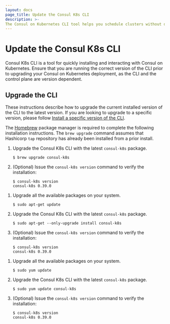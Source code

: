 ```yaml
---
layout: docs
page_title: Update the Consul K8s CLI
description: >-
The Consul on Kubernetes CLI tool helps you schedule clusters without direct interaction with Helm or Consul’s CLI. Learn how to update the consul-k8s CLI tool to a new version.
---
```


# Update the Consul K8s CLI 

Consul K8s CLI is a tool for quickly installing and interacting with Consul on Kubernetes. Ensure that you are running  the correct version of the CLI prior to upgrading your Consul on Kubernetes deployment, as the CLI and the control plane are version dependent. 

## Upgrade the CLI

These instructions describe how to upgrade the current installed version of the CLI to the latest version. If you are looking to upgrade to a specific version, please follow [Install a specific version of the CLI](/docs/k8s/installation/install-cli#install-a-specific-version-of-the-cli).

<Tabs>

<Tab heading="MacOS">

The [Homebrew](https://brew.sh) package manager is required to complete the following installation instructions. The `brew upgrade` command assumes that Hashicorp `tap` repository has already been installed from a prior install. 

1. Upgrade the Consul K8s CLI with the latest `consul-k8s` package. 
   ```shell-session
   $ brew upgrade consul-k8s
   ```
   
1. (Optional) Issue the `consul-k8s version` command to verify the installation:

   ```shell-session
   $ consul-k8s version
   consul-k8s 0.39.0
   ```
   
</Tab>

<Tab heading="Linux - Ubuntu/Debian">

1. Upgrade all the available packages on your system. 

   ```shell-session
   $ sudo apt-get update
   ```
   
1. Upgrade the Consul K8s CLI with the latest `consul-k8s` package. 

   ```shell-session
   $ sudo apt-get --only-upgrade install consul-k8s
   ```
   
1. (Optional) Issue the `consul-k8s version` command to verify the installation:

   ```shell-session
   $ consul-k8s version
   consul-k8s 0.39.0
   ```

</Tab>

<Tab heading="Linux - CentOS/RHEL">

1. Upgrade all the available packages on your system. 

   ```shell-session
   $ sudo yum update
   ```
   
1. Upgrade the Consul K8s CLI with the latest `consul-k8s` package. 

   ```shell-session
   $ sudo yum update consul-k8s
   ```
   
1. (Optional) Issue the `consul-k8s version` command to verify the installation:

   ```shell-session
   $ consul-k8s version
   consul-k8s 0.39.0
   ```
   
</Tab>

</Tabs>